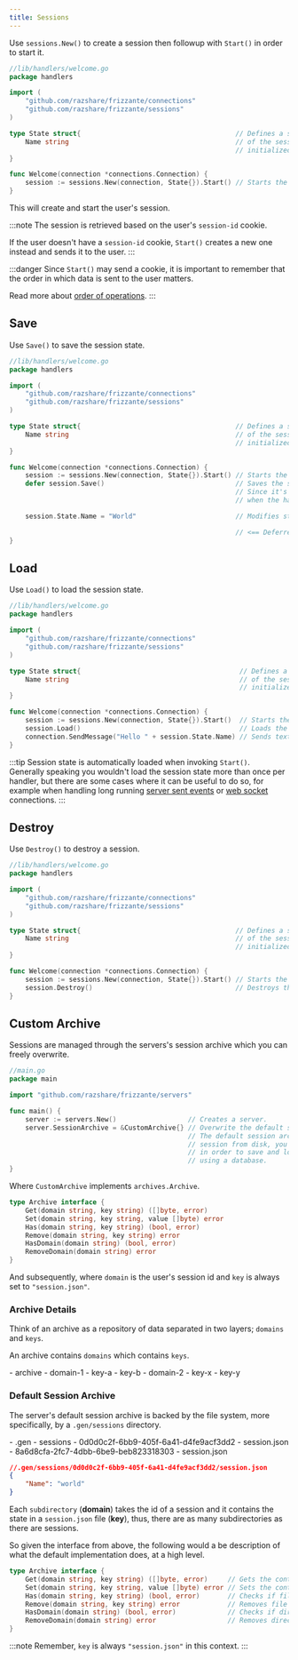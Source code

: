 ```yaml
---
title: Sessions
---
```



Use `sessions.New()` to create a session then followup with `Start()` in order to start it.

```go
//lib/handlers/welcome.go
package handlers

import (
    "github.com/razshare/frizzante/connections"
    "github.com/razshare/frizzante/sessions"
)

type State struct{                                       // Defines a struct which will hold the state 
    Name string                                          // of the session. This struct will later be
                                                         // initialized with a zero value.
}

func Welcome(connection *connections.Connection) {
    session := sessions.New(connection, State{}).Start() // Starts the session with zero state.
}
```

This will create and start the user's session.

:::note
The session is retrieved based on the user's `session-id` cookie.

If the user doesn't have a `session-id` cookie, `Start()` creates a 
new one instead and sends it to the user.
:::

:::danger
Since `Start()` may send a cookie, it is important to remember that
the order in which data is sent to the user matters.

Read more about [order of operations](../order-of-operations).
:::

## Save

Use `Save()` to save the session state.

```go
//lib/handlers/welcome.go
package handlers

import (
    "github.com/razshare/frizzante/connections"
    "github.com/razshare/frizzante/sessions"
)

type State struct{                                       // Defines a struct which will hold the state 
    Name string                                          // of the session. This struct will later be
                                                         // initialized with a zero value.
}

func Welcome(connection *connections.Connection) {
    session := sessions.New(connection, State{}).Start() // Starts the session.
    defer session.Save()                                 // Saves the session's state.
                                                         // Since it's deferred, this will execute 
                                                         // when the handler terminates execution.

    session.State.Name = "World"                         // Modifies state.

                                                         // <== Deferred session.Save() executes.
}
```

## Load

Use `Load()` to load the session state.

```go
//lib/handlers/welcome.go
package handlers

import (
    "github.com/razshare/frizzante/connections"
    "github.com/razshare/frizzante/sessions"
)

type State struct{                                        // Defines a struct which will hold the state 
    Name string                                           // of the session. This struct will later be
                                                          // initialized with a zero value.
}

func Welcome(connection *connections.Connection) {
    session := sessions.New(connection, State{}).Start()  // Starts the session.
    session.Load()                                        // Loads the session's state (not necessary, read below).
    connection.SendMessage("Hello " + session.State.Name) // Sends text.
}
```

:::tip
Session state is automatically loaded when invoking `Start()`.\
Generally speaking you wouldn't load the session state more than once per handler,
but there are some cases where it can be useful to do so, for example when handling
long running [server sent events](../server-sent-events) or [web socket](../web-sockets) connections.
:::

## Destroy

Use `Destroy()` to destroy a session.

```go
//lib/handlers/welcome.go
package handlers

import (
    "github.com/razshare/frizzante/connections"
    "github.com/razshare/frizzante/sessions"
)

type State struct{                                       // Defines a struct which will hold the state 
    Name string                                          // of the session. This struct will later be
                                                         // initialized with a zero value.
}

func Welcome(connection *connections.Connection) {
    session := sessions.New(connection, State{}).Start() // Starts the session.
    session.Destroy()                                    // Destroys the session.
}
```


## Custom Archive

Sessions are managed through the servers's session archive which you can freely overwrite.

```go
//main.go
package main

import "github.com/razshare/frizzante/servers"

func main() {
    server := servers.New()                  // Creates a server.
    server.SessionArchive = &CustomArchive{} // Overwrite the default session archive.
                                             // The default session archive saves and loads
                                             // session from disk, you can overwrite this
                                             // in order to save and load sessions, for example,
                                             // using a database.
}
```

Where `CustomArchive` implements `archives.Archive`.

```go
type Archive interface {
    Get(domain string, key string) ([]byte, error)
    Set(domain string, key string, value []byte) error
    Has(domain string, key string) (bool, error)
    Remove(domain string, key string) error
    HasDomain(domain string) (bool, error)
    RemoveDomain(domain string) error
}
```

And subsequently, where `domain` is the user's session id and `key` is always set to `"session.json"`.

### Archive Details

Think of an archive as a repository of data separated in two layers; `domains` and `keys`.

An archive contains `domains` which contains `keys`.

<FileTree>
    - archive
        - domain-1
            - key-a
            - key-b
        - domain-2
            - key-x
            - key-y
</FileTree>

### Default Session Archive

The server's default session archive is backed by the file system,
more specifically, by a `.gen/sessions` directory.

<FileTree>
    - .gen
        - sessions
            - 0d0d0c2f-6bb9-405f-6a41-d4fe9acf3dd2
                - session.json
            - 8a6d8cfa-2fc7-4dbb-6be9-beb823318303
                - session.json
</FileTree>

```json
//.gen/sessions/0d0d0c2f-6bb9-405f-6a41-d4fe9acf3dd2/session.json
{
    "Name": "world"
}
```

Each `subdirectory` (**domain**) takes the id of a session and it contains the state in a `session.json` file (**key**), 
thus, there are as many subdirectories as there are sessions.

So given the interface from above, the following would a be description of what the default implementation does, at a high level.

```go
type Archive interface {
    Get(domain string, key string) ([]byte, error)     // Gets the contents of file .gen/sessions/{domain}/{key}.
    Set(domain string, key string, value []byte) error // Sets the contents of file .gen/sessions/{domain}/{key}.
    Has(domain string, key string) (bool, error)       // Checks if file .gen/sessions/{domain}/{key} exists.
    Remove(domain string, key string) error            // Removes file .gen/sessions/{domain}/{key}.
    HasDomain(domain string) (bool, error)             // Checks if directory .gen/sessions/{domain} exists.
    RemoveDomain(domain string) error                  // Removes directory .gen/sessions/{domain}.
}
```

:::note
Remember, `key` is always `"session.json"` in this context.
:::